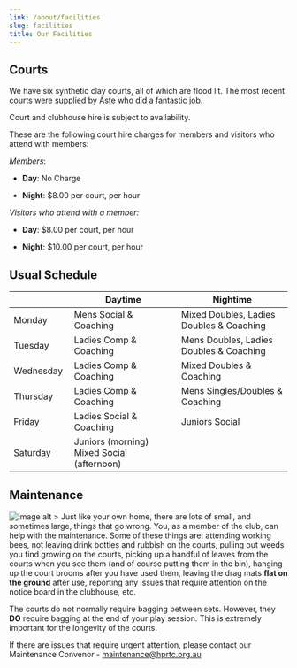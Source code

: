```yaml
---
link: /about/facilities
slug: facilities
title: Our Facilities
---
```


## Courts

We have six synthetic clay courts, all of which are flood lit. The most recent courts were supplied by [Aste](http://www.aste.com.au/) who did a fantastic job.

Court and clubhouse hire is subject to availability.

These are the following court hire charges for members and visitors who attend with members:

_Members_:

 * **Day**: No Charge

 * **Night**: $8.00 per court, per hour

_Visitors who attend with a member:_

* **Day**: $8.00 per court, per hour

* **Night**: $10.00 per court, per hour

## Usual Schedule

|           | Daytime                                | Nightime                               |
|-----------|----------------------------------------|----------------------------------------|
| Monday    | Mens Social & Coaching                 | Mixed Doubles, Ladies Doubles & Coaching |
| Tuesday   | Ladies Comp & Coaching                 | Mens Doubles, Ladies Doubles & Coaching |
| Wednesday&nbsp; | Ladies Comp & Coaching              | Mixed Doubles & Coaching               |
| Thursday  | Ladies Comp & Coaching                 | Mens Singles/Doubles & Coaching        |
| Friday    | Ladies Social & Coaching               | Juniors Social                         |
| Saturday  | Juniors (morning) Mixed Social (afternoon)&nbsp; |                                        |

## Maintenance

![image alt >](/media/tennis.png) Just like your own home, there are lots of small, and sometimes large, things that go wrong. You, as a member of the club, can help with the maintenance. Some of these things are: attending working bees, not leaving drink bottles and rubbish on the courts, pulling out weeds you find growing on the courts, picking up a handful of leaves from the courts when you see them (and of course putting them in the bin), hanging up the court brooms after you have used them, leaving the drag mats **flat on the ground** after use, reporting any issues that require attention on the notice board in the clubhouse, etc.

The courts do not normally require bagging between sets. However, they **DO** require bagging at the end of your play session. This is extremely important for the longevity of the courts.

If there are issues that require urgent attention, please contact our Maintenance Convenor - [maintenance@hprtc.org.au](mailto:maintenance@hprtc.org.au)
